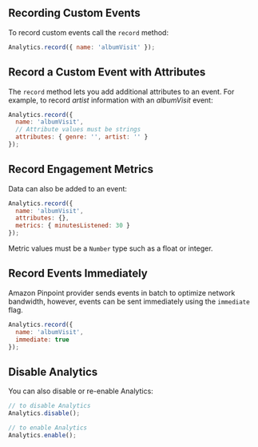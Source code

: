 ## Recording Custom Events

To record custom events call the `record` method:

```javascript
Analytics.record({ name: 'albumVisit' });
```

## Record a Custom Event with Attributes

The `record` method lets you add additional attributes to an event. For example, to record _artist_ information with an _albumVisit_ event:

```javascript
Analytics.record({
  name: 'albumVisit',
  // Attribute values must be strings
  attributes: { genre: '', artist: '' }
});
```

## Record Engagement Metrics

Data can also be added to an event:

```javascript
Analytics.record({
  name: 'albumVisit',
  attributes: {},
  metrics: { minutesListened: 30 }
});
```

Metric values must be a `Number` type such as a float or integer.

## Record Events Immediately

Amazon Pinpoint provider sends events in batch to optimize network bandwidth, however, events can be sent immediately using the `immediate` flag.

```javascript
Analytics.record({
  name: 'albumVisit',
  immediate: true
});
```

## Disable Analytics

You can also disable or re-enable Analytics:

```javascript
// to disable Analytics
Analytics.disable();

// to enable Analytics
Analytics.enable();
```
